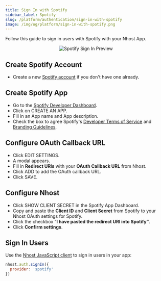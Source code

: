 ```yaml
---
title: Sign In with Spotify
sidebar_label: Spotify
slug: /platform/authentication/sign-in-with-spotify
image: /img/og/platform/sign-in-with-spotify.png
---
```


Follow this guide to sign in users with Spotify with your Nhost App.

<p align="center">
  <img
    alt="Spotify Sign In Preview"
    src="/img/social-providers/spotify-preview.svg"
    width={480}
    height={267}
  />
</p>

## Create Spotify Account

- Create a new [Spotify account](https://www.spotify.com/) if you don't have one already.

## Create Spotify App

- Go to the [Spotify Developer Dashboard](https://developer.spotify.com/dashboard/).
- Click on CREATE AN APP.
- Fill in an App name and App description.
- Check the box to agree Spotify's [Developer Terms of Service](https://developer.spotify.com/terms) and [Branding Guidelines](https://developer.spotify.com/branding-guidelines).

## Configure OAuth Callback URL

- Click EDIT SETTINGS.
- A modal appears.
- Fill in **Redirect URIs** with your **OAuth Callback URL** from Nhost.
- Click ADD to add the OAuth callback URL.
- Click SAVE.

## Configure Nhost

- Click SHOW CLIENT SECRET in the Spotify App Dashboard.
- Copy and paste the **Client ID** and **Client Secret** from Spotify to your Nhost OAuth settings for Spotify.
- Click the checkbox “**I have pasted the redirect URI into Spotify”**.
- Click **Confirm settings**.

## Sign In Users

Use the [Nhost JavaScript client](/reference/javascript) to sign in users in your app:

```js
nhost.auth.signIn({
  provider: 'spotify'
})
```
